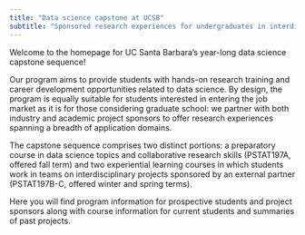 ```yaml
---
title: "Data science capstone at UCSB"
subtitle: "Sponsored research experiences for undergraduates in interdisciplinary data science, computational science, and statistics"
---
```


Welcome to the homepage for UC Santa Barbara's year-long data science capstone sequence!

Our program aims to provide students with hands-on research training and career development opportunities related to data science. By design, the program is equally suitable for students interested in entering the job market as it is for those considering graduate school: we partner with both industry and academic project sponsors to offer research experiences spanning a breadth of application domains.

The capstone sequence comprises two distinct portions: a preparatory course in data science topics and collaborative research skills (PSTAT197A, offered fall term) and two experiential learning courses in which students work in teams on interdisciplinary projects sponsored by an external partner (PSTAT197B-C, offered winter and spring terms).

Here you will find program information for prospective students and project sponsors along with course information for current students and summaries of past projects.
